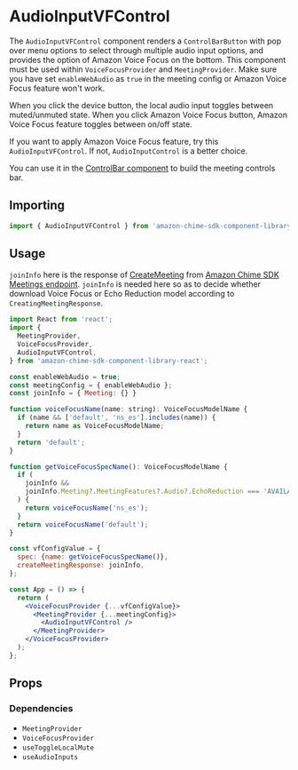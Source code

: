
<Meta title="SDK Components/MeetingControls/AudioInputVFControl" />

# AudioInputVFControl

The `AudioInputVFControl` component renders a `ControlBarButton` with pop over menu options to select through multiple audio input options,
and provides the option of Amazon Voice Focus on the bottom. This component must be used within `VoiceFocusProvider` and `MeetingProvider`.
Make sure you have set `enableWebAudio` as `true` in the meeting config or Amazon Voice Focus feature won't work.

When you click the device button, the local audio input toggles between muted/unmuted state. When you click Amazon Voice Focus button,
Amazon Voice Focus feature toggles between on/off state.

If you want to apply Amazon Voice Focus feature, try this `AudioInputVFControl`. If not, `AudioInputControl` is a better choice.

You can use it in the [ControlBar component](/docs/ui-components-controlbar--control-bar) to build the meeting controls bar.

## Importing

```javascript
import { AudioInputVFControl } from 'amazon-chime-sdk-component-library-react';
```

## Usage
`joinInfo` here is the response of [CreateMeeting](https://docs.aws.amazon.com/chime-sdk/latest/APIReference/API_CreateMeeting.html) 
from  [Amazon Chime SDK Meetings endpoint](https://docs.aws.amazon.com/chime-sdk/latest/dg/meeting-namespace-migration.html).
`joinInfo` is needed here so as to decide whether download Voice Focus or Echo Reduction model according to `CreatingMeetingResponse`.

```jsx
import React from 'react';
import {
  MeetingProvider,
  VoiceFocusProvider,
  AudioInputVFControl,
} from 'amazon-chime-sdk-component-library-react';

const enableWebAudio = true;
const meetingConfig = { enableWebAudio };
const joinInfo = { Meeting: {} }

function voiceFocusName(name: string): VoiceFocusModelName {
  if (name && ['default', 'ns_es'].includes(name)) {
    return name as VoiceFocusModelName;
  }
  return 'default';
}

function getVoiceFocusSpecName(): VoiceFocusModelName {
  if (
    joinInfo && 
    joinInfo.Meeting?.MeetingFeatures?.Audio?.EchoReduction === 'AVAILABLE'
  ) {
    return voiceFocusName('ns_es');
  }
  return voiceFocusName('default');
}

const vfConfigValue = {
  spec: {name: getVoiceFocusSpecName()},
  createMeetingResponse: joinInfo,
};

const App = () => {
  return (
    <VoiceFocusProvider {...vfConfigValue}>
      <MeetingProvider {...meetingConfig}>
        <AudioInputVFControl />
      </MeetingProvider>
    </VoiceFocusProvider>
  );
};
```

## Props

<Props of={AudioInputVFControl} />

### Dependencies

- `MeetingProvider`
- `VoiceFocusProvider`
- `useToggleLocalMute`
- `useAudioInputs`
